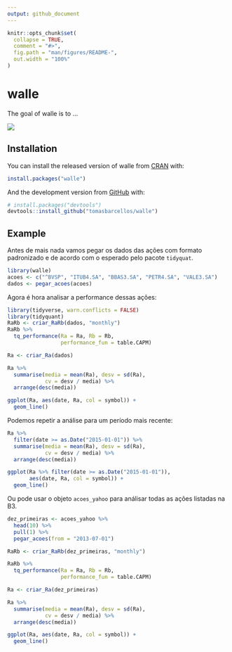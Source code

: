 ```yaml
---
output: github_document
---
```


<!-- README.md is generated from README.Rmd. Please edit that file -->

```r
knitr::opts_chunk$set(
  collapse = TRUE,
  comment = "#>",
  fig.path = "man/figures/README-",
  out.width = "100%"
)
```

# walle

<!-- badges: start -->
<!-- badges: end -->

The goal of walle is to ...

![](http://ecx.images-amazon.com/images/I/51aUhMStwTL._SL160_.jpg)

## Installation

You can install the released version of walle from [CRAN](https://CRAN.R-project.org) with:

``` r
install.packages("walle")
```

And the development version from [GitHub](https://github.com/) with:

``` r
# install.packages("devtools")
devtools::install_github("tomasbarcellos/walle")
```
## Example

Antes de mais nada vamos pegar os dados das ações com formato padronizado 
e de acordo com o esperado pelo pacote `tidyquat`.

```r
library(walle)
acoes <- c("^BVSP", "ITUB4.SA", "BBAS3.SA", "PETR4.SA", "VALE3.SA")
dados <- pegar_acoes(acoes)
```

Agora é hora analisar a performance dessas ações:

```r
library(tidyverse, warn.conflicts = FALSE)
library(tidyquant)
RaRb <- criar_RaRb(dados, "monthly")
RaRb %>%
  tq_performance(Ra = Ra, Rb = Rb,
                 performance_fun = table.CAPM)

Ra <- criar_Ra(dados)

Ra %>%
  summarise(media = mean(Ra), desv = sd(Ra),
            cv = desv / media) %>%
  arrange(desc(media))

ggplot(Ra, aes(date, Ra, col = symbol)) +
  geom_line()
```

Podemos repetir a análise para um período mais recente:

```r
Ra %>%
  filter(date >= as.Date("2015-01-01")) %>%
  summarise(media = mean(Ra), desv = sd(Ra),
            cv = desv / media) %>%
  arrange(desc(media))

ggplot(Ra %>% filter(date >= as.Date("2015-01-01")),
       aes(date, Ra, col = symbol)) +
  geom_line()
```

Ou pode usar o objeto `acoes_yahoo` para análisar todas as ações listadas 
na B3.

```r
dez_primeiras <- acoes_yahoo %>%
  head(10) %>%
  pull(1) %>%
  pegar_acoes(from = "2013-07-01")

RaRb <- criar_RaRb(dez_primeiras, "monthly")

RaRb %>%
  tq_performance(Ra = Ra, Rb = Rb,
                 performance_fun = table.CAPM)

Ra <- criar_Ra(dez_primeiras)

Ra %>%
  summarise(media = mean(Ra), desv = sd(Ra),
            cv = desv / media) %>%
  arrange(desc(media))

ggplot(Ra, aes(date, Ra, col = symbol)) +
  geom_line()
```

